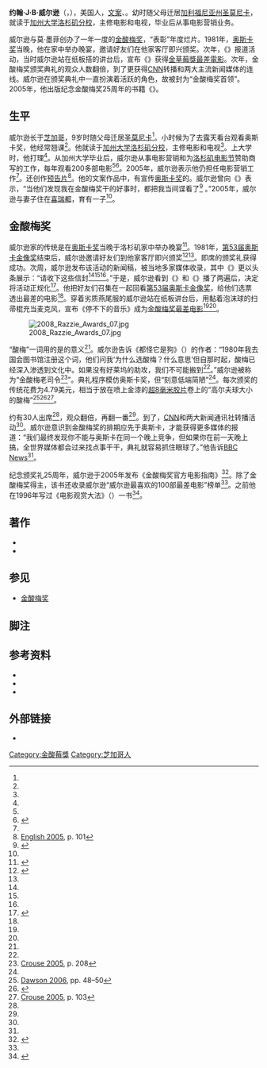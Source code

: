 {{Infobox person
|name        = 约翰·J·B·威尔逊<br />（{{lang|en|John J. B. Wilson}}）
|image       = John Wilson at 29th Razzie Awards.jpg
|caption     = 约翰·威尔逊出席{{le|第29届金酸梅奖|29th Golden Raspberry Awards}}
|birth_date  = {{Birth date and age|1954|5|24}}
|birth_place = 美国[[伊利诺伊州|伊利诺伊州]][[芝加哥|芝加哥]]
|other_names = 约翰·威尔逊、金酸梅奖老司令（{{lang|en|Ye Olde Head Raspberry}}）<ref name="crouse">{{cite book | last = Crouse | first = Richard | title = Reel Winners: Movie Award Trivia | publisher = Dundurn Press Ltd | year = 2005 | pages= 103, 208 | isbn =1-55002-574-0 }}</ref>
|known_for   = [[金酸梅奖|金酸梅奖]]创办人
|alma_mater  = [[加州大学洛杉矶分校|加州大学洛杉矶分校]]
|residence   = 美国[[加利福尼亚州|加利福尼亚州]][[喜瑞都|喜瑞都]]
|home_town   = 美国[[加利福尼亚州|加利福尼亚州]][[圣莫尼卡|圣莫尼卡]]
|occupation  = [[文案|文案]]、{{le|广告员|Publicist}}
|nationality = 美国
|spouse      = 芭芭拉·约翰逊
|children    = 1
|website     = [http://www.razzies.com/ www.razzies.com]
}}

'''约翰·J·B·威尔逊'''（{{lang-en|John J.B. Wilson}}，{{bd|1954年|5月24日||}}），美国人，[[文案|文案]]、{{le|广告员|Publicist}}。幼时随父母迁居[[加利福尼亚州|加利福尼亚州]][[圣莫尼卡|圣莫尼卡]]，就读于[[加州大学洛杉矶分校|加州大学洛杉矶分校]]，主修电影和电视，毕业后从事电影营销业务。

威尔逊与莫·墨菲创办了一年一度的[[金酸梅奖|金酸梅奖]]，“表彰”年度烂片。1981年，[[第54届奥斯卡金像奖|奥斯卡奖]]当晚，他在家中举办{{le|百味餐|Potluck}}晚宴，邀请好友们在他家客厅即兴颁奖。次年，《{{le|洛杉矶每日新闻报|Los Angeles Daily News}}》报道{{le|第1届金酸梅奖|1st Golden Raspberry Awards}}活动，当时威尔逊站在纸板搭的讲台后，宣布《{{le|停不了的音乐|Can't Stop the Music}}》获得[[金草莓獎最差電影|金草莓獎最差電影]]。次年，金酸梅奖颁奖典礼的观众人数翻倍，到了{{le|第4届金酸梅奖|4th Golden Raspberry Awards}}更获得[[CNN|CNN]]转播和两大主流新闻媒体的连线。威尔逊在颁奖典礼中一直扮演着活跃的角色，故被封为“金酸梅奖首领”。2005年，他出版纪念金酸梅奖25周年的书籍《{{le|金酸梅奖电影官方指南|The Official Razzie Movie Guide}}》。

== 生平 ==
威尔逊长于[[芝加哥|芝加哥]]，9岁时随父母迁居[[圣莫尼卡|圣莫尼卡]]<ref name="larsen" />。小时候为了去露天看台观看奥斯卡奖，他经常翘课<ref name="larsen" />。他就读于[[加州大学洛杉矶分校|加州大学洛杉矶分校]]，主修电影和电视<ref name="larsen" />。上大学时，他打理{{le|韦斯特伍德村福克斯影院|Fox Theater, Westwood Village}}<ref name="larsen" />。从加州大学毕业后，威尔逊从事电影营销和为[[洛杉矶电影节|洛杉矶电影节]]赞助商写{{le|广告员|copywriter|广告}}的工作，每年观看200多部电影<ref name="larsen" /><ref name="marder">{{cite news   | last =Marder  | first =Jenny  | title =Razzin' The Dregs of Hollywood Dreck – Film: Cerritos' John Wilson Marks His Golden Raspberry Awards' 25th Year With A Guide To Cinematic Slumming  | work =Long Beach Press-Telegram  | page =A1  | date =2005-02-26  }}</ref>。2005年，威尔逊表示他仍担任电影营销工作<ref name="larsen" />。还创作[[预告片|预告片]]<ref name="english">[[#English|English 2005]], p. 101</ref>。他的文案作品中，有宣传[[奥斯卡奖|奥斯卡奖]]的。威尔逊曾向《{{le|刀锋报|The Blade (Toledo, Ohio)}}》表示，“当他们发现我在金酸梅奖干的好事时，都把我当间谍看了<ref>{{cite news   | last =Borrelli  | first =Christopher  | title =The Golden Raspberries: 25 years of the worst movies  | work =The Blade  | page =D1  | date =2005-02-23 }}</ref> 。”2005年，威尔逊与妻子住在[[喜瑞都|喜瑞都]]，育有一子<ref name="larsen" />。

== 金酸梅奖 ==
威尔逊家的传统是在[[奥斯卡奖|奥斯卡奖]]当晚于洛杉矶家中举办{{le|百味餐|Potluck}}晚宴<ref name="lindrea">{{cite news  | last =Lindrea  | first =Victoria  | title =Blowing raspberries at Tinseltown  | work =BBC News  | publisher =BBC  | date =2007-02-25  | url =http://news.bbc.co.uk/2/hi/entertainment/6392701.stm  | accessdate =2009-05-04  | archive-date =2012-07-30  | archive-url =https://web.archive.org/web/20120730202340/http://news.bbc.co.uk/2/hi/entertainment/6392701.stm  | dead-url =no  }}</ref>。1981年，[[第53届奥斯卡金像奖|第53届奥斯卡金像奖]]结束后，威尔逊邀请好友们到他家客厅即兴颁奖<ref name="larsen">{{cite news   | last =Larsen  | first =Peter  | title =The Morning Read – So bad, they're almost good – A love of movies lies behind the Razzies        | work =The Orange County Register  | page =1  | date = 2005-01-20  }}</ref><ref name="lindrea" />。即席的颁奖礼获得成功。次周，威尔逊发布该活动的新闻稿，被当地多家媒体收录，其中《{{le|洛杉矶每日新闻报|Los Angeles Daily News}}》更以头条展示：“请收下这些信封<ref name="larsen" /><ref name="marder" /><ref name="lindrea" />。”于是，威尔逊看到《{{le|停不下的音乐|Can't Stop the Music}}》和《{{le|仙纳杜的狂热|Xanadu}}》播了两遍后，决定将活动正规化<ref name="germain">{{cite news   | last =Germain  | first =David (Associated Press)  | title =25 Years of Razzing Hollywood's Stinkers  | work =South Florida Sun-Sentinel | page =7D  | publisher =Sun-Sentinel Company  | date =2005-02-26   }}</ref>。他把好友们召集在一起回看[[第53届奥斯卡金像奖|第53届奥斯卡金像奖]]，给他们选票透出最差的电影<ref name="germain" />。穿着劣质燕尾服的威尔逊站在纸板讲台后，用黏着泡沫球的扫帚棍充当麦克风，宣布《停不下的音乐》成为[[金草莓獎最差電影|金酸梅奖最差电影]]<ref name="marder" /><ref name="germain" />。

[[File:2008_Razzie_Awards_07.jpg|thumb]]

“酸梅”一词用的是{{le|咂舌|Blowing a raspberry}}的意义<ref name="dawson48" />。威尔逊告诉《都怪它是狗》（{{lang|en|''Blame It on the Dog''}}）的作者：“1980年我去国会图书馆注册这个词，他们问我‘为什么选酸梅？什么意思’但自那时起，酸梅已经深入渗透到文化中。如果没有好莱坞的助攻，我们不可能搬到<ref name="dawson48" />。”威尔逊被称为“金酸梅老司令<ref name="crouse208">[[#Crouse|Crouse 2005]], p. 208</ref>”。典礼程序模仿奥斯卡奖，但“刻意低端简陋”<ref name="lindrea" />。每次颁奖的传统花费为4.79美元，相当于放在喷上金漆的[[超8毫米胶片|超8毫米胶片]]卷上的“高尔夫球大小的酸梅”<ref name="dawson48">[[#Dawson|Dawson 2006]], pp. 48–50</ref><ref name="afpawards">{{cite news| last =Agence France-Presse staff| title ='Love Guru', Paris Hilton are top of the flops| work =Agence France-Presse| date =2009-02-22}}</ref><ref name="crouse103">[[#Crouse|Crouse 2005]], p. 103</ref>。

{{le|第1届金酸梅奖|1st Golden Raspberry Awards}}约有30人出席<ref name="marder" />，{{le|第2届金酸梅奖|2nd Golden Raspberry Awards|第2届}}观众翻倍，{{le|第3届金酸梅奖|3rd Golden Raspberry Awards|第3届}}再翻一番<ref name="marder" />。到了{{le|第4届金酸梅奖|4th Golden Raspberry Awards|第4届}}，[[CNN|CNN]]和两大新闻通讯社转播活动<ref name="lindrea" />。威尔逊意识到金酸梅奖的排期应先于奥斯卡，才能获得更多媒体的报道：“我们最终发现你不能与奥斯卡在同一个晚上竞争，但如果你在前一天晚上搞，全世界媒体都会过来找点事干干，典礼就容易抓住眼球了。”他告诉[[BBC_News|BBC News]]<ref name="lindrea" />。

纪念颁奖礼25周年，威尔逊于2005年发布《金酸梅奖官方电影指南》<ref name="steelman">{{cite news   | last =Steelman  | first =Ben   | title =Ben on Film –  All that razz: Getting ready for the Razzies, the 'awards' that celebrate the worst films, and actors, of the year | work =Wilmington Star-News  | page =22  | date =2005-01-20 }}</ref>。除了金酸梅奖得主，该书还收录威尔逊“威尔逊最喜欢的100部最差电影”榜单<ref name="steelman" />。之前他在1996年写过《电影观赏大法》（{{lang|en|''Everything I Know I Learned at the Movies''}}）一书<ref>{{cite book   | last = Wilson  | first =  John J. B.   | title = Everything I Know I Learned at the Movies: A Compilation of Cliches and Un-Truisms Gleaned from a Lifetime Spent Entirely Too Much in the Dark  | url = https://archive.org/details/everythingiknowi00john  | publisher = General Publishing Group, Incorporated  | year = 1996  | isbn = 1-881649-64-4}}</ref>。

== 著作 ==
*{{cite book   | last = Wilson  | first =  John J. B.   | title = Everything I Know I Learned at the Movies: A Compilation of Cliches and Un-Truisms Gleaned from a Lifetime Spent Entirely Too Much in the Dark  | url = https://archive.org/details/everythingiknowi00john  | publisher = General Publishing Group, Incorporated  | year = 1996  | isbn = 1-881649-64-4}}
*{{cite book  | last =Wilson  | first = John   | title =The Official Razzie Movie Guide: Enjoying the Best of Hollywood's Worst  | publisher =Grand Central Publishing  | year =2005  | isbn = 0-446-69334-0}}

== 参见 ==
*[[金酸梅奖|金酸梅奖]]
== 脚注 ==
{{Reflist|2}}
== 参考资料 ==
*{{cite book   | last = Crouse  | first = Richard   | title = Reel Winners: Movie Award Trivia  | publisher = Dundurn Press Ltd  | year = 2005  | page = 208  | isbn =1-55002-574-0 |ref=Crouse}}
*{{cite book  | last =Dawson  | first =Jim   | title =Blame it on the dog: a modern history of the fart  | url =https://archive.org/details/blameitondogmode0000daws  | publisher =Ten Speed Press  | year =2006   | isbn =1-58008-751-5 |ref=Dawson}}
*<cite id="English">{{cite book  | last =English  | first =James F.  | title =The economy of prestige: prizes, awards, and the circulation of cultural value  | publisher =Harvard University Press  | year =2005  | isbn = 0-674-01884-2}}
</cite>
== 外部链接 ==
{{Commons category}}
*{{IMDb name | id=1587714}}

{{Golden Raspberry Awards}}

{{Authority control}}

{{DEFAULTSORT:Wilson, John J.B.}}
[[Category:金酸莓獎|Category:金酸莓獎]]
[[Category:芝加哥人|Category:芝加哥人]]